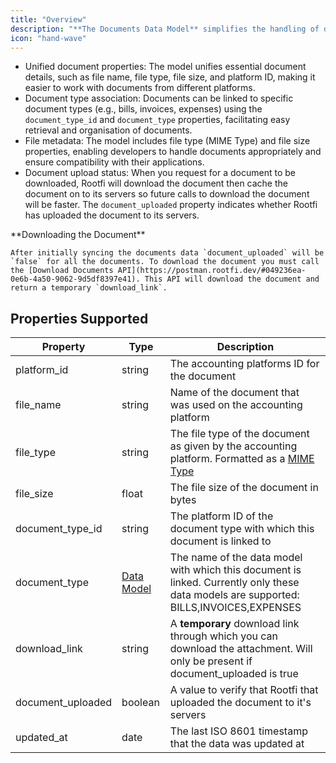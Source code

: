 ```yaml
---
title: "Overview"
description: "**The Documents Data Model** simplifies the handling of document documents across various accounting platforms, providing a standardised approach to accessing and managing document-related information."
icon: "hand-wave"
---
```


* Unified document properties: The model unifies essential document details, such as file name, file type, file size, and platform ID, making it easier to work with documents from different platforms.
* Document type association: Documents can be linked to specific document types (e.g., bills, invoices, expenses) using the `document_type_id` and `document_type` properties, facilitating easy retrieval and organisation of documents.
* File metadata: The model includes file type (MIME Type) and file size properties, enabling developers to handle documents appropriately and ensure compatibility with their applications.
* Document upload status: When you request for a document to be downloaded, Rootfi will download the document then cache the document on to its servers so future calls to download the document will be faster. The `document_uploaded` property indicates whether Rootfi has uploaded the document to its servers.

  
<Note>
    **Downloading the Document**

    After initially syncing the documents data `document_uploaded` will be `false` for all the documents. To download the document you must call the [Download Documents API](https://postman.rootfi.dev/#049236ea-0e6b-4a50-9062-9d5df8397e41). This API will download the document and return a temporary `download_link`.
</Note>
  
## Properties Supported

| Property           | Type                                  | Description                                                                                                                                                                      |
| ------------------ | ------------------------------------- | -------------------------------------------------------------------------------------------------------------------------------------------------------------------------------- |
| platform\_id       | string                                | The accounting platforms ID for the document                                                                                                                                     |
| file\_name         | string                                | Name of the document that was used on the accounting platform                                                                                                                    |
| file\_type         | string                                | The file type of the document as given by the accounting platform. Formatted as a [MIME Type](https://developer.mozilla.org/en-US/docs/Web/HTTP/Basics%5Fof%5FHTTP/MIME%5Ftypes) |
| file\_size         | float                                 | The file size of the document in bytes                                                                                                                                           |
| document\_type\_id | string                                | The platform ID of the document type with which this document is linked to                                                                                                       |
| document\_type     | [Data Model](/docs/enums#data-models) | The name of the data model with which this document is linked. Currently only these data models are supported: BILLS,INVOICES,EXPENSES                                           |
| download\_link     | string                                | A **temporary** download link through which you can download the attachment. Will only be present if document\_uploaded is true                                                  |
| document\_uploaded | boolean                               | A value to verify that Rootfi that uploaded the document to it's servers                                                                                                         |
| updated\_at        | date                                  | The last ISO 8601 timestamp that the data was updated at                                                                                                                         |